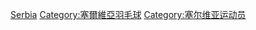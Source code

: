 [[Category:各國羽毛球運動員|Serbia]]
[[Category:塞爾維亞羽毛球|Category:塞爾維亞羽毛球]]
[[Category:塞尔维亚运动员|Category:塞尔维亚运动员]]